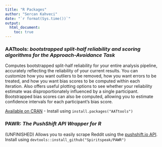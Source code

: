 ---
title: "R Packages"
author: "Sercan Kahveci"
date: "`r format(Sys.time())`"
output:
  html_document:
    toc: true
---

### **AATtools**: *bootstrapped split-half reliability and scoring algorithms for the Approach-Avoidance Task*

Computes bootstrapped split-half reliability for your entire analysis pipeline, accurately reflecting the reliability of your current results. You can customize how you want outliers to be removed, how you want errors to be treated, and how you want bias scores to be computed within each iteration. Also offers useful plotting options to see whether your reliability estimate was disproportionately influenced by a single participant. Bootstrapped bias scores can also be computed, allowing you to estimate confidence intervals for each participant's bias score. 

[Available on CRAN](https://CRAN.R-project.org/package=AATtools) - Install using `install.packages("AATtools")`

### **PAWR**: *The PushShift API Wrapper for R*

(UNFINISHED) Allows you to easily scrape Reddit using the [pushshift.io API](https://pushshift.io/api-parameters). Install using `devtools::install_github("Spiritspeak/PAWR")`

